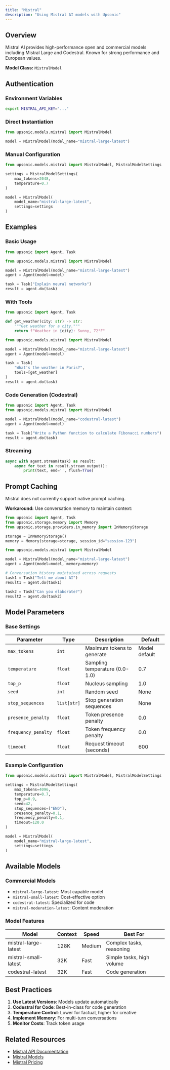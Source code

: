 ```yaml
---
title: "Mistral"
description: "Using Mistral AI models with Upsonic"
---
```


## Overview

Mistral AI provides high-performance open and commercial models including Mistral Large and Codestral. Known for strong performance and European values.

**Model Class:** `MistralModel`

## Authentication

### Environment Variables

```bash
export MISTRAL_API_KEY="..."
```

### Direct Instantiation

```python
from upsonic.models.mistral import MistralModel

model = MistralModel(model_name="mistral-large-latest")
```

### Manual Configuration

```python
from upsonic.models.mistral import MistralModel, MistralModelSettings

settings = MistralModelSettings(
    max_tokens=2048,
    temperature=0.7
)

model = MistralModel(
    model_name="mistral-large-latest",
    settings=settings
)
```

## Examples

### Basic Usage

```python
from upsonic import Agent, Task

from upsonic.models.mistral import MistralModel

model = MistralModel(model_name="mistral-large-latest")
agent = Agent(model=model)

task = Task("Explain neural networks")
result = agent.do(task)
```

### With Tools

```python
from upsonic import Agent, Task

def get_weather(city: str) -> str:
    """Get weather for a city."""
    return f"Weather in {city}: Sunny, 72°F"

from upsonic.models.mistral import MistralModel

model = MistralModel(model_name="mistral-large-latest")
agent = Agent(model=model)

task = Task(
    "What's the weather in Paris?",
    tools=[get_weather]
)
result = agent.do(task)
```

### Code Generation (Codestral)

```python
from upsonic import Agent, Task
from upsonic.models.mistral import MistralModel

model = MistralModel(model_name="codestral-latest")
agent = Agent(model=model)

task = Task("Write a Python function to calculate Fibonacci numbers")
result = agent.do(task)
```

### Streaming

```python
async with agent.stream(task) as result:
    async for text in result.stream_output():
        print(text, end='', flush=True)
```

## Prompt Caching

Mistral does not currently support native prompt caching.

**Workaround:** Use conversation memory to maintain context:

```python
from upsonic import Agent, Task
from upsonic.storage.memory import Memory
from upsonic.storage.providers.in_memory import InMemoryStorage

storage = InMemoryStorage()
memory = Memory(storage=storage, session_id="session-123")

from upsonic.models.mistral import MistralModel

model = MistralModel(model_name="mistral-large-latest")
agent = Agent(model=model, memory=memory)

# Conversation history maintained across requests
task1 = Task("Tell me about AI")
result1 = agent.do(task1)

task2 = Task("Can you elaborate?")
result2 = agent.do(task2)
```

## Model Parameters

### Base Settings

| Parameter | Type | Description | Default |
|-----------|------|-------------|---------|
| `max_tokens` | `int` | Maximum tokens to generate | Model default |
| `temperature` | `float` | Sampling temperature (0.0-1.0) | 0.7 |
| `top_p` | `float` | Nucleus sampling | 1.0 |
| `seed` | `int` | Random seed | None |
| `stop_sequences` | `list[str]` | Stop generation sequences | None |
| `presence_penalty` | `float` | Token presence penalty | 0.0 |
| `frequency_penalty` | `float` | Token frequency penalty | 0.0 |
| `timeout` | `float` | Request timeout (seconds) | 600 |

### Example Configuration

```python
from upsonic.models.mistral import MistralModel, MistralModelSettings

settings = MistralModelSettings(
    max_tokens=4096,
    temperature=0.7,
    top_p=0.9,
    seed=42,
    stop_sequences=["END"],
    presence_penalty=0.1,
    frequency_penalty=0.1,
    timeout=120.0
)

model = MistralModel(
    model_name="mistral-large-latest",
    settings=settings
)
```

## Available Models

### Commercial Models
- `mistral-large-latest`: Most capable model
- `mistral-small-latest`: Cost-effective option
- `codestral-latest`: Specialized for code
- `mistral-moderation-latest`: Content moderation

### Model Features

| Model | Context | Speed | Best For |
|-------|---------|-------|----------|
| mistral-large-latest | 128K | Medium | Complex tasks, reasoning |
| mistral-small-latest | 32K | Fast | Simple tasks, high volume |
| codestral-latest | 32K | Fast | Code generation |

## Best Practices

1. **Use Latest Versions**: Models update automatically
2. **Codestral for Code**: Best-in-class for code generation
3. **Temperature Control**: Lower for factual, higher for creative
4. **Implement Memory**: For multi-turn conversations
5. **Monitor Costs**: Track token usage

## Related Resources

- [Mistral API Documentation](https://docs.mistral.ai/)
- [Mistral Models](https://docs.mistral.ai/getting-started/models/)
- [Mistral Pricing](https://mistral.ai/technology/#pricing)

